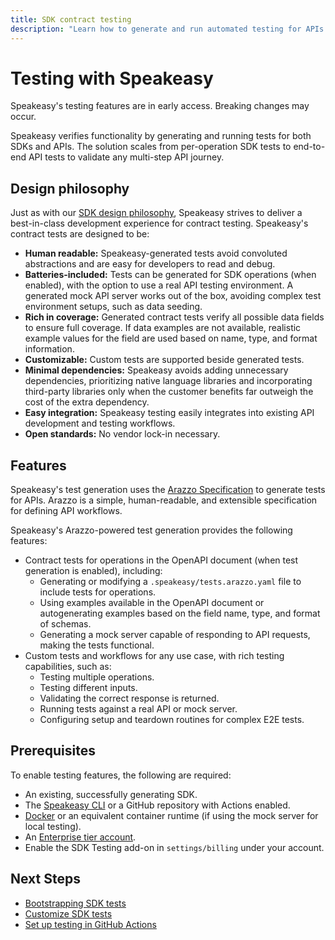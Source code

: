 ```yaml
---
title: SDK contract testing
description: "Learn how to generate and run automated testing for APIs and SDKs."
---
```



# Testing with Speakeasy

<Callout title="Info" type="info">

Speakeasy's testing features are in early access. Breaking changes may occur.

</Callout>

Speakeasy verifies functionality by generating and running tests for both SDKs and APIs. The solution scales from per-operation SDK tests to end-to-end API tests to validate any multi-step API journey.

## Design philosophy

Just as with our [SDK design philosophy](/docs/languages/philosophy), Speakeasy strives to deliver a best-in-class development experience for contract testing. Speakeasy's contract tests are designed to be:

- **Human readable:** Speakeasy-generated tests avoid convoluted abstractions and are easy for developers to read and debug.
- **Batteries-included:** Tests can be generated for SDK operations (when enabled), with the option to use a real API testing environment. A generated mock API server works out of the box, avoiding complex test environment setups, such as data seeding.
- **Rich in coverage:** Generated contract tests verify all possible data fields to ensure full coverage. If data examples are not available, realistic example values for the field are used based on name, type, and format information.
- **Customizable:** Custom tests are supported beside generated tests.
- **Minimal dependencies:** Speakeasy avoids adding unnecessary dependencies, prioritizing native language libraries and incorporating third-party libraries only when the customer benefits far outweigh the cost of the extra dependency.
- **Easy integration:** Speakeasy testing easily integrates into existing API development and testing workflows.
- **Open standards:** No vendor lock-in necessary.

## Features

Speakeasy's test generation uses the [Arazzo Specification](/openapi/arazzo) to generate tests for APIs. Arazzo is a simple, human-readable, and extensible specification for defining API workflows.

Speakeasy's Arazzo-powered test generation provides the following features:

- Contract tests for operations in the OpenAPI document (when test generation is enabled), including:
  - Generating or modifying a `.speakeasy/tests.arazzo.yaml` file to include tests for operations.
  - Using examples available in the OpenAPI document or autogenerating examples based on the field name, type, and format of schemas.
  - Generating a mock server capable of responding to API requests, making the tests functional.
- Custom tests and workflows for any use case, with rich testing capabilities, such as:
  - Testing multiple operations.
  - Testing different inputs.
  - Validating the correct response is returned.
  - Running tests against a real API or mock server.
  - Configuring setup and teardown routines for complex E2E tests.

## Prerequisites

To enable testing features, the following are required:

- An existing, successfully generating SDK.
- The [Speakeasy CLI](/docs/speakeasy-reference/cli/getting-started) or a GitHub repository with Actions enabled.
- [Docker](https://www.docker.com/) or an equivalent container runtime (if using the mock server for local testing).
- An [Enterprise tier account](/pricing).
- Enable the SDK Testing add-on in `settings/billing` under your account.

## Next Steps

- [Bootstrapping SDK tests](/docs/sdk-testing/bootstrapping-test-generation)
- [Customize SDK tests](/docs/sdk-testing/customizing-sdk-tests)
- [Set up testing in GitHub Actions](/docs/sdk-testing/github-actions)
